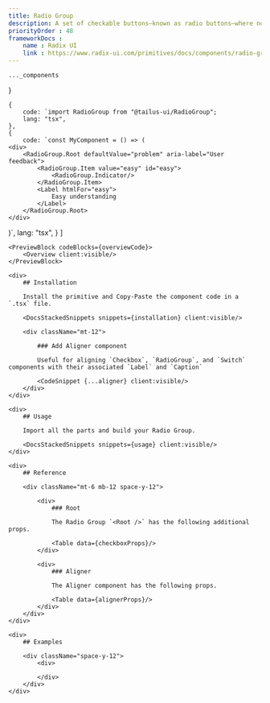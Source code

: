 ```yaml
---
title: Radio Group
description: A set of checkable buttons—known as radio buttons—where no more than one of the buttons can be checked at a time.
priorityOrder : 48
frameworkDocs : 
    name : Radix UI
    link : https://www.radix-ui.com/primitives/docs/components/radio-group#api-reference
---
```




    ..._components
}

    {
        code: `import RadioGroup from "@tailus-ui/RadioGroup";
        lang: "tsx",
    },
    {
        code: `const MyComponent = () => (
    <div>
        <RadioGroup.Root defaultValue="problem" aria-label="User feedback">
            <RadioGroup.Item value="easy" id="easy">
                <RadioGroup.Indicator/>
            </RadioGroup.Item>
            <Label htmlFor="easy">
                Easy understanding
            </Label>
        </RadioGroup.Root>
    </div>
)`,
        lang: "tsx",
    }
]

<div className="space-y-20">

    <PreviewBlock codeBlocks={overviewCode}>
        <Overview client:visible/>
    </PreviewBlock>

    <div>
        ## Installation

        Install the primitive and Copy-Paste the component code in a `.tsx` file.

        <DocsStackedSnippets snippets={installation} client:visible/>

        <div className="mt-12">

            ### Add Aligner component

            Useful for aligning `Checkbox`, `RadioGroup`, and `Switch` components with their associated `Label` and `Caption`

            <CodeSnippet {...aligner} client:visible/>
        </div>
    </div>

    <div>
        ## Usage

        Import all the parts and build your Radio Group.
        
        <DocsStackedSnippets snippets={usage} client:visible/>
    </div>

    <div>
        ## Reference

        <div className="mt-6 mb-12 space-y-12"> 
        
            <div>
                ### Root

                The Radio Group `<Root />` has the following additional props.

                <Table data={checkboxProps}/>
            </div>
            
            <div>
                ### Aligner
                
                The Aligner component has the following props.

                <Table data={alignerProps}/>
            </div>
        </div>
    </div>

    <div>
        ## Examples

        <div className="space-y-12">
            <div>
                
            </div>
        </div>
    </div>
</div>
